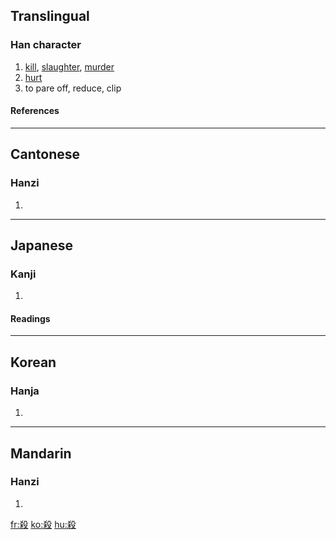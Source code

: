 {{see|杀|殺}}

==Translingual==
===Han character===
{{Han char|rn=79|rad=殳|as=07|sn=11|four=4794<sub>7</sub>|canj=大金竹弓水 (KCHNE), 大木竹弓水 (KDHNE)}}
# [[kill]], [[slaughter]], [[murder]]
# [[hurt]]
# to pare off, reduce, clip
====References====
{{Han ref|kx=0585.110|dkj=16638|dj=0978.050|hdz=32157.010|uh=6BBA|ud=27578|bh=B1FE|bd=45566}}

----
==Cantonese==
===Hanzi===
{{yue-hanzi|jyut=|y=saat3}}
# {{defn|Cantonese}}

----
==Japanese==
===Kanji===
{{ja-kanji|grade=4|rs=殳07}}
# {{defn|Japanese}} 
====Readings====
{{ja-readings|on=[[さつ]] (satsu), [[せつ]] (setsu), [[さい]] (sai)|kun=[[ころす]] (korosu), [[そぐ]] (sogu), [[けずる]] (kezuru)}}

----
==Korean==
===Hanja===
{{ko-hanja|hangeul=[[살]], [[쇠]]|eumhun=|rv=sal, soe|mr=sal, soe|y=sal, soy}}
# {{defn|Korean}}

----
==Mandarin==
===Hanzi===
{{cmn-hanzi|sim=杀|pin=[[shā]] (sha1)|wg=sha<sup>1</sup>}}
# {{defn|Mandarin}}

[[fr:殺]]
[[ko:殺]]
[[hu:殺]]